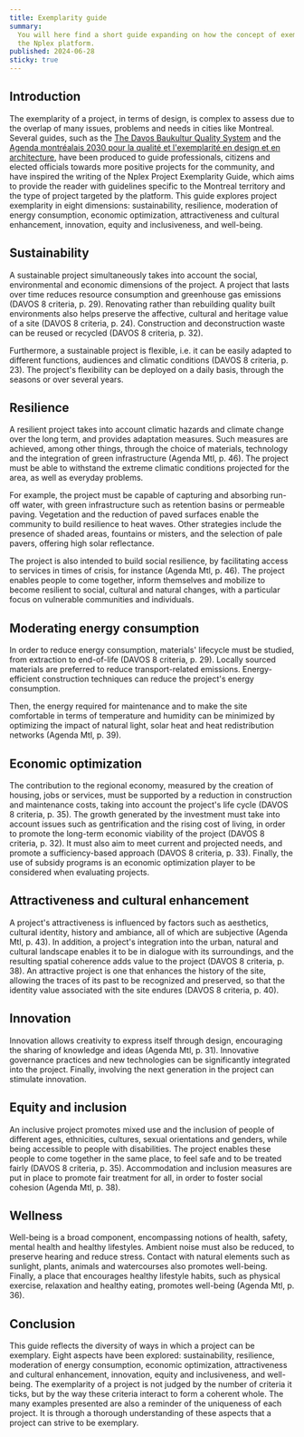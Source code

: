 ```yaml
---
title: Exemplarity guide
summary:
  You will here find a short guide expanding on how the concept of exemplarity is framed throughout
  the Nplex platform.
published: 2024-06-28
sticky: true
---
```


## Introduction

The exemplarity of a project, in terms of design, is complex to assess due to the overlap of many
issues, problems and needs in cities like Montreal. Several guides, such as the
[The Davos Baukultur Quality System](https://www.bak.admin.ch/bak/en/home/baukultur/qualitaet/davos-qualitaetssystem-baukultur.html)
and the
[Agenda montréalais 2030 pour la qualité et l'exemplarité en design et en architecture](https://designmontreal.com/sites/designmontreal.com/files/publications/agenda_mtl_2030_v1.12-19_fr_lr.pdf),
have been produced to guide professionals, citizens and elected officials towards more positive
projects for the community, and have inspired the writing of the Nplex Project Exemplarity Guide,
which aims to provide the reader with guidelines specific to the Montreal territory and the type of
project targeted by the platform. This guide explores project exemplarity in eight dimensions:
sustainability, resilience, moderation of energy consumption, economic optimization, attractiveness
and cultural enhancement, innovation, equity and inclusiveness, and well-being.

## Sustainability

A sustainable project simultaneously takes into account the social, environmental and economic
dimensions of the project. A project that lasts over time reduces resource consumption and
greenhouse gas emissions (DAVOS 8 criteria, p. 29). Renovating rather than rebuilding quality built
environments also helps preserve the affective, cultural and heritage value of a site (DAVOS 8
criteria, p. 24). Construction and deconstruction waste can be reused or recycled (DAVOS 8 criteria,
p. 32).

Furthermore, a sustainable project is flexible, i.e. it can be easily adapted to different
functions, audiences and climatic conditions (DAVOS 8 criteria, p. 23). The project's flexibility
can be deployed on a daily basis, through the seasons or over several years.

## Resilience

A resilient project takes into account climatic hazards and climate change over the long term, and
provides adaptation measures. Such measures are achieved, among other things, through the choice of
materials, technology and the integration of green infrastructure (Agenda Mtl, p. 46). The project
must be able to withstand the extreme climatic conditions projected for the area, as well as
everyday problems.

For example, the project must be capable of capturing and absorbing run-off water, with green
infrastructure such as retention basins or permeable paving. Vegetation and the reduction of paved
surfaces enable the community to build resilience to heat waves. Other strategies include the
presence of shaded areas, fountains or misters, and the selection of pale pavers, offering high
solar reflectance.

The project is also intended to build social resilience, by facilitating access to services in times
of crisis, for instance (Agenda Mtl, p. 46). The project enables people to come together, inform
themselves and mobilize to become resilient to social, cultural and natural changes, with a
particular focus on vulnerable communities and individuals.

## Moderating energy consumption

In order to reduce energy consumption, materials' lifecycle must be studied, from extraction to
end-of-life (DAVOS 8 criteria, p. 29). Locally sourced materials are preferred to reduce
transport-related emissions. Energy-efficient construction techniques can reduce the project's
energy consumption.

Then, the energy required for maintenance and to make the site comfortable in terms of temperature
and humidity can be minimized by optimizing the impact of natural light, solar heat and heat
redistribution networks (Agenda Mtl, p. 39).

## Economic optimization

The contribution to the regional economy, measured by the creation of housing, jobs or services,
must be supported by a reduction in construction and maintenance costs, taking into account the
project's life cycle (DAVOS 8 criteria, p. 35). The growth generated by the investment must take
into account issues such as gentrification and the rising cost of living, in order to promote the
long-term economic viability of the project (DAVOS 8 criteria, p. 32). It must also aim to meet
current and projected needs, and promote a sufficiency-based approach (DAVOS 8 criteria, p. 33).
Finally, the use of subsidy programs is an economic optimization player to be considered when
evaluating projects.

## Attractiveness and cultural enhancement

A project's attractiveness is influenced by factors such as aesthetics, cultural identity, history
and ambiance, all of which are subjective (Agenda Mtl, p. 43). In addition, a project's integration
into the urban, natural and cultural landscape enables it to be in dialogue with its surroundings,
and the resulting spatial coherence adds value to the project (DAVOS 8 criteria, p. 38). An
attractive project is one that enhances the history of the site, allowing the traces of its past to
be recognized and preserved, so that the identity value associated with the site endures (DAVOS 8
criteria, p. 40).

## Innovation

Innovation allows creativity to express itself through design, encouraging the sharing of knowledge
and ideas (Agenda Mtl, p. 31). Innovative governance practices and new technologies can be
significantly integrated into the project. Finally, involving the next generation in the project can
stimulate innovation.

## Equity and inclusion

An inclusive project promotes mixed use and the inclusion of people of different ages, ethnicities,
cultures, sexual orientations and genders, while being accessible to people with disabilities. The
project enables these people to come together in the same place, to feel safe and to be treated
fairly (DAVOS 8 criteria, p. 35). Accommodation and inclusion measures are put in place to promote
fair treatment for all, in order to foster social cohesion (Agenda Mtl, p. 38).

## Wellness

Well-being is a broad component, encompassing notions of health, safety, mental health and healthy
lifestyles. Ambient noise must also be reduced, to preserve hearing and reduce stress. Contact with
natural elements such as sunlight, plants, animals and watercourses also promotes well-being.
Finally, a place that encourages healthy lifestyle habits, such as physical exercise, relaxation and
healthy eating, promotes well-being (Agenda Mtl, p. 36).

## Conclusion

This guide reflects the diversity of ways in which a project can be exemplary. Eight aspects have
been explored: sustainability, resilience, moderation of energy consumption, economic optimization,
attractiveness and cultural enhancement, innovation, equity and inclusiveness, and well-being. The
exemplarity of a project is not judged by the number of criteria it ticks, but by the way these
criteria interact to form a coherent whole. The many examples presented are also a reminder of the
uniqueness of each project. It is through a thorough understanding of these aspects that a project
can strive to be exemplary.
